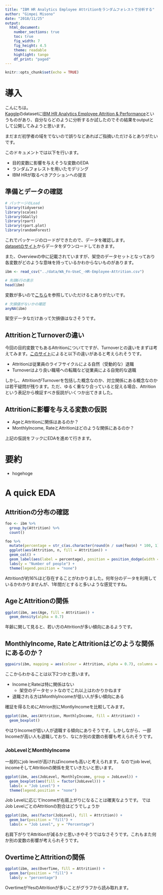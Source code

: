 ```yaml
---
title: "IBM HR Analytics Employee Attritionをランダムフォレストで分析する"
author: "Gimpei Misono"
date: "2018/11/25"
output: 
  html_document:
    number_sections: true
    toc: true
    fig_width: 7
    fig_height: 4.5
    theme: readable
    highlight: tango
    df_print: "paged"
---
```


```r
knitr::opts_chunk$set(echo = TRUE)
```

# 導入

こんにちは。  
[Kaggle](https://www.kaggle.com/)のdatasetに[IBM HR Analytics Employee Attrition & Performance](https://www.kaggle.com/pavansubhasht/ibm-hr-analytics-attrition-dataset)というものがあり、自分ならどのように分析するか試したのでその結果をoutputとして公開してみようと思います。

まだまだ初学者の域をでないので誤りなどあればご指摘いただけるとありがたいです。

このドキュメントでは以下を行います。

* 目的変数に影響を与えそうな変数のEDA
* ランダムフォレストを用いたモデリング
* IBM HRが取るべきアクションへの提言

## 準備とデータの確認

```r
# パッケージのLoad
library(tidyverse)
library(scales)
library(GGally)
library(rpart)
library(rpart.plot)
library(randomForest)
```

これでパッケージのロードができたので、データを確認します。  
[datasetのサイト](https://www.kaggle.com/pavansubhasht/ibm-hr-analytics-attrition-dataset)からデータをダウンロードしておきます。  

また、Overviewの中に記載されていますが、架空のデータセットとなっており各変数がどのような意味を持っているかわからないものがあります。

```r
ibm <- read_csv("../data/WA_Fn-UseC_-HR-Employee-Attrition.csv")

# 先頭6行の表示
head(ibm)
```

変数が多いので[こちら](https://www.kaggle.com/pavansubhasht/ibm-hr-analytics-attrition-dataset/home)を参照していただけるとありがたいです。

```r
# 欠損値がないかの確認
anyNA(ibm)
```

架空データなだけあって欠損値はなさそうです。

## AttritionとTurnoverの違い

今回の目的変数でもあるAttritionについてですが、Turnoverとの違いをまずは考えてみます。[このサイト](https://smallbusiness.chron.com/employee-turnover-vs-attrition-15846.html)によると以下の違いがあると考えられそうです。

* Attritionは従業員のライフサイクルによる自然（受動的な）退職
* Turnoverはより良い職場への転職など従業員による自発的な退職

しかし、AttritionがTurnoverを包括した概念なのか、対立関係にある概念なのかは若干疑問が残ります。ただ、ゆるく重なり合っていると捉える場合、Attritionという表記から検証すべき仮説がいくつか出てきました。

## Attritionに影響を与える変数の仮説

* AgeとAttritionに関係はあるのか？
* MonthlyIncome, RateとAttritionはどのような関係にあるのか？

上記の仮説をフックにEDAを進めて行きます。

# 要約

* hogehoge

# A quick EDA

## Attritionの分布の確認

```r
foo <- ibm %>% 
  group_by(Attrition) %>% 
  count()

foo %>% 
  mutate(percentage = str_c(as.character(round(n / sum(foo$n) * 100, 1)), "%")) %>% 
  ggplot(aes(Attrition, n, fill = Attrition)) +
  geom_col() +
  geom_label(aes(label = percentage), position = position_dodge(width = 1)) +
  labs(y = "Number of people") +
  theme(legend.position = "none")
```

Attritionが約16%ほど存在することがわかりました。何年分のデータを利用しているかわかりませんが、1年間だとすると多いような感覚ですね。

## AgeとAttritionの関係

```r
ggplot(ibm, aes(Age, fill = Attrition)) +
  geom_density(alpha = 0.7)
```

年齢に関して見ると、若い方のAttritionが多い傾向にあるようです。

## MonthlyIncome, RateとAttritionはどのような関係にあるのか？

```r
ggpairs(ibm, mapping = aes(colour = Attrition, alpha = 0.7), columns = c("MonthlyIncome", "MonthlyRate", "DailyRate", "HourlyRate"))
```

ここからわかることは以下2つかと思います。

* IncomeとRateは特に関係はない
    + 架空のデータセットなのでこれ以上はわかりかねます
* 退職される方はMonthlyIncomeが低い人が多い傾向にある

確証を得るためにAttrion別にMontlyIncomeを比較してみます。

```r
ggplot(ibm, aes(Attrition, MonthlyIncome, fill = Attrition)) +
  geom_boxplot()
```

やはりIncomeが低い人が退職する傾向にありそうです。しかしながら、一部Incomeが高い人も退職しており、なにか別の変数の影響も考えられそうです。

### JobLevelとMonthlyIncome

一般的にjob levelが高ければincomeも高いと考えられます。なのでjob level, incomeそしてAttritionの関係を見ていきたいと思います。

```r
ggplot(ibm, aes(JobLevel, MonthlyIncome, group = JobLevel)) +
  geom_boxplot(aes(fill = factor(JobLevel))) +
  labs(x = "Job Level") +
  theme(legend.position = "none")
```

Job Levelに応じてIncomeが右肩上がりになることは確実なようです。
ではJob LevelごとのAttritionの割合はどうでしょうか

```r
ggplot(ibm, aes(factor(JobLevel), fill = Attrition)) +
  geom_bar(position = "fill") +
  labs(x = "Job Level", y = "Percentage")
```

右肩下がりでAttritionが減るかと思いきやそうではなさそうです。これもまた何か別の変数の影響が考えられそうです。

## OvertimeとAttritionの関係

```r
ggplot(ibm, aes(OverTime, fill = Attrition)) +
  geom_bar(position = "fill") +
  labs(y = "percentage")
```

OvertimeがYesのAttritionが多いことがグラフから読み取れます。

